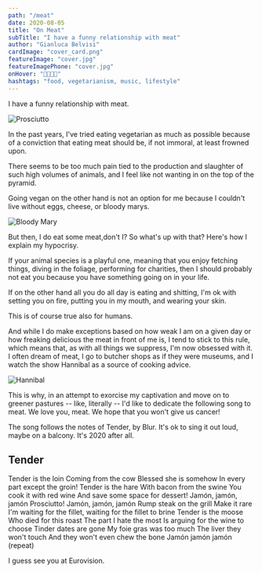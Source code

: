 ```yaml
---
path: "/meat"
date: 2020-08-05
title: "On Meat"
subTitle: "I have a funny relationship with meat"
author: "Gianluca Belvisi"
cardImage: "cover_card.png"
featureImage: "cover.jpg"
featureImagePhone: "cover.jpg"
onHover: "🥩🍖🍗🥓"
hashtags: "food, vegetarianism, music, lifestyle"
---
```

I have a funny relationship with meat.

![Prosciutto](ham2.png)

In the past years, I've tried eating vegetarian as much as possible because of a conviction that eating meat should be, if not immoral, at least frowned upon.

There seems to be too much pain tied to the production and slaughter of such high volumes of animals, and I feel like not wanting in on the top of the pyramid.

Going vegan on the other hand is not an option for me because I couldn't live without eggs, cheese, or bloody marys.

![Bloody Mary](bmary.png)

But then, I do eat some meat,don't I? So what's up with that? Here's how I explain my hypocrisy.

If your animal species is a playful one, meaning that you enjoy fetching things, diving in the foliage, performing for charities, then I should probably not eat you because you have something going on in your life.

<YouTube source="Sx-CxuAeVPo"/>

If on the other hand all you do all day is eating and shitting, I'm ok with setting you on fire, putting you in my mouth, and wearing your skin.

This is of course true also for humans.

And while I do make exceptions based on how weak I am on a given day or how freaking delicious the meat in front of me is, I tend to stick to this rule, which means that, as with all things we suppress, I'm now obsessed with it. I often dream of meat, I go to butcher shops as if they were museums, and I watch the show Hannibal as a source of cooking advice.

![Hannibal](hannibal.jpg)


This is why, in an attempt to exorcise my captivation and move on to greener pastures -- like, literally -- I'd like to dedicate the following song to meat. We love you, meat. We hope that you won't give us cancer!

The song follows the notes of Tender, by Blur. It's ok to sing it out loud, maybe on a balcony. It's 2020 after all.

<YouTube source="SaHrqKKFnSA"/>

## Tender

<Song>Tender is the loin</Song>
<Song>Coming from the cow</Song>
<Song>Blessed she is somehow</Song>
<Song>In every part except the groin!</Song>
<Break/>
<Song>Tender is the hare</Song>
<Song>With bacon from the swine</Song>
<Song>You cook it with red wine</Song>
<Song>And save some space for dessert!</Song>
<Break/>
<Song>Jamón, jamón, jamón</Song>
<Song>Prosciutto!</Song>
<Song>Jamón, jamón, jamón</Song>
<Song>Rump steak on the grill</Song>
<Song>Make it rare</Song>
<Song>I'm waiting for the fillet, waiting for the fillet to brine</Song>
<Break/>
<Song>Tender is the moose</Song>
<Song>Who died for this roast</Song>
<Song>The part I hate the most</Song>
<Song>Is arguing for the wine to choose</Song>
<Break/>
<Song>Tinder dates are gone</Song>
<Song>My foie gras was too much</Song>
<Song>The liver they won't touch</Song>
<Song>And they won't even chew the bone</Song>
<Break/>
<Song>Jamón jamón jamón (repeat)</Song>
<Break/>

I guess see you at Eurovision.
